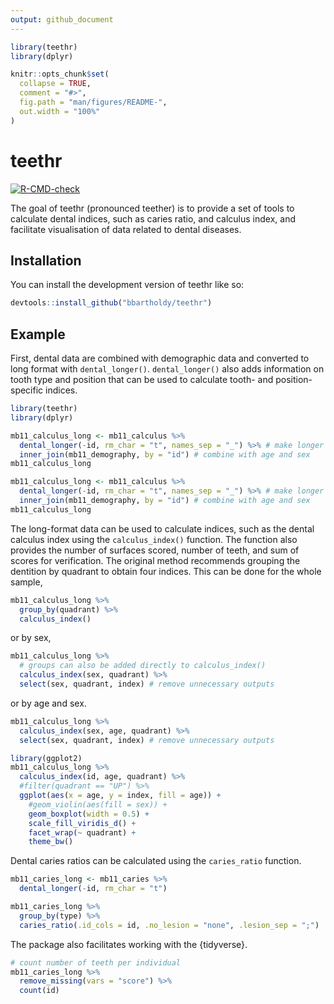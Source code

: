 ```yaml
---
output: github_document
---
```


<!-- README.md is generated from README.Rmd. Please edit that file -->

```r
library(teethr)
library(dplyr)

knitr::opts_chunk$set(
  collapse = TRUE,
  comment = "#>",
  fig.path = "man/figures/README-",
  out.width = "100%"
)
```

# teethr

<!-- badges: start -->
[![R-CMD-check](https://github.com/bbartholdy/teethr/actions/workflows/R-CMD-check.yaml/badge.svg)](https://github.com/bbartholdy/teethr/actions/workflows/R-CMD-check.yaml)
<!-- badges: end -->

The goal of teethr (pronounced teether) is to provide a set of tools to calculate
dental indices, such as caries ratio, and calculus index, and facilitate
visualisation of data related to dental diseases.

## Installation

You can install the development version of teethr like so:

``` r
devtools::install_github("bbartholdy/teethr")
```

## Example

First, dental data are combined with demographic data and converted to long format with
`dental_longer()`. `dental_longer()` also adds information on tooth type and
position that can be used to calculate tooth- and position-specific indices.

```r
library(teethr)
library(dplyr)

mb11_calculus_long <- mb11_calculus %>% 
  dental_longer(-id, rm_char = "t", names_sep = "_") %>% # make longer all columns except 'id'
  inner_join(mb11_demography, by = "id") # combine with age and sex
mb11_calculus_long
```

```r
mb11_calculus_long <- mb11_calculus %>% 
  dental_longer(-id, rm_char = "t", names_sep = "_") %>% # make longer all columns except 'id'
  inner_join(mb11_demography, by = "id") # combine with age and sex
mb11_calculus_long
```


The long-format data can be used to calculate indices, such as the dental calculus
index using the `calculus_index()` function. The function also provides the number
of surfaces scored, number of teeth, and sum of scores for verification. The
original method recommends grouping the dentition by quadrant to obtain four
indices. This can be done for the whole sample,

```r
mb11_calculus_long %>%
  group_by(quadrant) %>% 
  calculus_index()
```

or by sex,

```r
mb11_calculus_long %>%
  # groups can also be added directly to calculus_index()
  calculus_index(sex, quadrant) %>% 
  select(sex, quadrant, index) # remove unnecessary outputs
```

or by age and sex.

```r
mb11_calculus_long %>%
  calculus_index(sex, age, quadrant) %>% 
  select(sex, quadrant, index) # remove unnecessary outputs
```


```r
library(ggplot2)
mb11_calculus_long %>% 
  calculus_index(id, age, quadrant) %>% 
  #filter(quadrant == "UP") %>% 
  ggplot(aes(x = age, y = index, fill = age)) +
    #geom_violin(aes(fill = sex)) +
    geom_boxplot(width = 0.5) +
    scale_fill_viridis_d() +
    facet_wrap(~ quadrant) +
    theme_bw()
```

Dental caries ratios can be calculated using the `caries_ratio` function.

```r
mb11_caries_long <- mb11_caries %>% 
  dental_longer(-id, rm_char = "t")

mb11_caries_long %>% 
  group_by(type) %>% 
  caries_ratio(.id_cols = id, .no_lesion = "none", .lesion_sep = ";")
```


The package also facilitates working with the {tidyverse}.

```r
# count number of teeth per individual
mb11_caries_long %>% 
  remove_missing(vars = "score") %>% 
  count(id)
```

